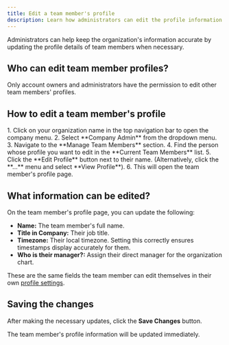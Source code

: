 ```yaml
---
title: Edit a team member's profile
description: Learn how administrators can edit the profile information of team members in their organization.
---
```



Administrators can help keep the organization's information accurate by updating the profile details of team members when necessary.

## Who can edit team member profiles?

Only account owners and administrators have the permission to edit other team members' profiles.

## How to edit a team member's profile

<Steps>
1.  Click on your organization name in the top navigation bar to open the company menu.
2.  Select **Company Admin** from the dropdown menu.
3.  Navigate to the **Manage Team Members** section.
4.  Find the person whose profile you want to edit in the **Current Team Members** list.
5.  Click the **Edit Profile** button next to their name. (Alternatively, click the **...** menu and select **View Profile**).
6.  This will open the team member's profile page.
</Steps>

## What information can be edited?

On the team member's profile page, you can update the following:

-   **Name:** The team member's full name.
-   **Title in Company:** Their job title.
-   **Timezone:** Their local timezone. Setting this correctly ensures timestamps display accurately for them.
-   **Who is their manager?:** Assign their direct manager for the organization chart.

These are the same fields the team member can edit themselves in their own [profile settings](/help/fill-in-personal-info).

## Saving the changes

After making the necessary updates, click the **Save Changes** button.

The team member's profile information will be updated immediately.
